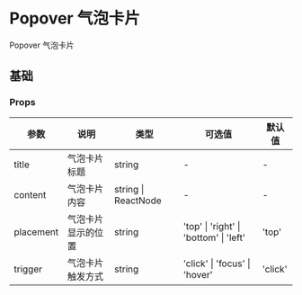 # Popover 气泡卡片

Popover 气泡卡片

## 基础


<DemoBase />

### Props

| 参数      | 说明               | 类型                | 可选值                                 | 默认值  |
| --------- | ------------------ | ------------------- | -------------------------------------- | ------- |
| title     | 气泡卡片标题       | string              | -                                      | -       |
| content   | 气泡卡片内容       | string \| ReactNode | -                                      | -       |
| placement | 气泡卡片显示的位置 | string              | 'top' \| 'right' \| 'bottom' \| 'left' | 'top'   |
| trigger   | 气泡卡片触发方式   | string              | 'click' \| 'focus' \| 'hover'          | 'click' |
